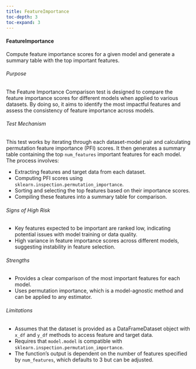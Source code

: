 ```yaml
---
title: FeatureImportance
toc-depth: 3
toc-expand: 3
---
```








#### FeatureImportance

Compute feature importance scores for a given model and generate a summary table
with the top important features.

###### Purpose

The Feature Importance Comparison test is designed to compare the feature importance scores for different models
when applied to various datasets. By doing so, it aims to identify the most impactful features and assess the
consistency of feature importance across models.

###### Test Mechanism

This test works by iterating through each dataset-model pair and calculating permutation feature importance (PFI)
scores. It then generates a summary table containing the top `num_features` important features for each model. The
process involves:

- Extracting features and target data from each dataset.
- Computing PFI scores using `sklearn.inspection.permutation_importance`.
- Sorting and selecting the top features based on their importance scores.
- Compiling these features into a summary table for comparison.

###### Signs of High Risk

- Key features expected to be important are ranked low, indicating potential issues with model training or data
quality.
- High variance in feature importance scores across different models, suggesting instability in feature selection.

###### Strengths

- Provides a clear comparison of the most important features for each model.
- Uses permutation importance, which is a model-agnostic method and can be applied to any estimator.

###### Limitations

- Assumes that the dataset is provided as a DataFrameDataset object with `x_df` and `y_df` methods to access
feature and target data.
- Requires that `model.model` is compatible with `sklearn.inspection.permutation_importance`.
- The function's output is dependent on the number of features specified by `num_features`, which defaults to 3 but
can be adjusted.




 